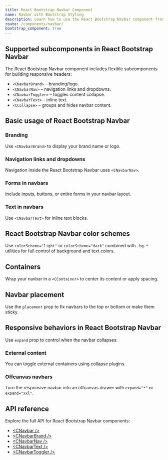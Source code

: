 ```yaml
---
title: React Bootstrap Navbar Component
name: Navbar with Bootstrap Styling
description: Learn how to use the React Bootstrap Navbar component from CoreUI to create responsive navigation headers with branding, dropdowns, collapsible content, and placement options.
route: /components/navbar/
bootstrap_component: true
---
```


## Supported subcomponents in React Bootstrap Navbar

The React Bootstrap Navbar component includes flexible subcomponents for building responsive headers:

- `<CNavbarBrand>` – branding/logo.
- `<CNavbarNav>` – navigation links and dropdowns.
- `<CNavbarToggler>` – toggles content collapse.
- `<CNavbarText>` – inline text.
- `<CCollapse>` – groups and hides navbar content.

## Basic usage of React Bootstrap Navbar

<ExampleSnippet className="theme-bootstrap" component="NavbarExample" componentName="React Bootstrap Navbar" />

### Branding

Use `<CNavbarBrand>` to display your brand name or logo.

<ExampleSnippet className="theme-bootstrap" component="NavbarBrandExample" componentName="React Bootstrap Navbar" />
<ExampleSnippet className="theme-bootstrap" component="NavbarBrand2Example" componentName="React Bootstrap Navbar" />
<ExampleSnippet className="theme-bootstrap" component="NavbarBrand3Example" componentName="React Bootstrap Navbar" />

### Navigation links and dropdowns

Navigation inside the React Bootstrap Navbar uses `<CNavbarNav>`.

<ExampleSnippet className="theme-bootstrap" component="NavbarNavExample" componentName="React Bootstrap Navbar" />
<ExampleSnippet className="theme-bootstrap" component="NavbarNav2Example" componentName="React Bootstrap Navbar" />
<ExampleSnippet className="theme-bootstrap" component="NavbarNav3Example" componentName="React Bootstrap Navbar" />

### Forms in navbars

Include inputs, buttons, or entire forms in your navbar layout.

<ExampleSnippet className="theme-bootstrap" component="NavbarFormsExample" componentName="React Bootstrap Navbar" />
<ExampleSnippet className="theme-bootstrap" component="NavbarForms2Example" componentName="React Bootstrap Navbar" />
<ExampleSnippet className="theme-bootstrap" component="NavbarForms3Example" componentName="React Bootstrap Navbar" />
<ExampleSnippet className="theme-bootstrap" component="NavbarForms4Example" componentName="React Bootstrap Navbar" />

### Text in navbars

Use `<CNavbarText>` for inline text blocks.

<ExampleSnippet className="theme-bootstrap" component="NavbarText" componentName="React Bootstrap Navbar" />

## React Bootstrap Navbar color schemes

Use `colorScheme="light"` or `colorScheme="dark"` combined with `.bg-*` utilities for full control of background and text colors.

<ExampleSnippet className="theme-bootstrap" component="NavbarColorSchemesExample" componentName="React Bootstrap Navbar" />

## Containers

Wrap your navbar in a `<CContainer>` to center its content or apply spacing.

<ExampleSnippet className="theme-bootstrap" component="NavbarContainersExample" componentName="React Bootstrap Navbar" />
<ExampleSnippet className="theme-bootstrap" component="NavbarContainers2Example" componentName="React Bootstrap Navbar" />

## Navbar placement

Use the `placement` prop to fix navbars to the top or bottom or make them sticky.

<ExampleSnippet className="theme-bootstrap" component="NavbarPlacementExample" componentName="React Bootstrap Navbar" />
<ExampleSnippet className="theme-bootstrap p-4 overflow-hidden" component="NavbarPlacementFixedTopExample" componentName="React Bootstrap Navbar" />
<ExampleSnippet className="theme-bootstrap p-4" component="NavbarPlacementFixedBottomExample" componentName="React Bootstrap Navbar" />
<ExampleSnippet className="theme-bootstrap p-4 overflow-hidden" component="NavbarPlacementStickyTopExample" componentName="React Bootstrap Navbar" />

## Responsive behaviors in React Bootstrap Navbar

Use `expand` prop to control when the navbar collapses:

<ExampleSnippet className="theme-bootstrap" component="NavbarResponsiveTogglerExample" componentName="React Bootstrap Navbar" />
<ExampleSnippet className="theme-bootstrap" component="NavbarResponsiveToggler2Example" componentName="React Bootstrap Navbar" />
<ExampleSnippet className="theme-bootstrap" component="NavbarResponsiveToggler3Example" componentName="React Bootstrap Navbar" />

### External content

You can toggle external containers using collapse plugins.

<ExampleSnippet className="theme-bootstrap" component="NavbarResponsiveExternalContentExample" componentName="React Bootstrap Navbar" />

### Offcanvas navbars

Turn the responsive navbar into an offcanvas drawer with `expand="*"` or `expand="xxl"`.

<ExampleSnippet className="theme-bootstrap" component="NavbarResponsiveOffcanvasExample" componentName="React Bootstrap Navbar" />
<ExampleSnippet className="theme-bootstrap" component="NavbarResponsiveOffcanvas2Example" componentName="React Bootstrap Navbar" />

## API reference

Explore the full API for React Bootstrap Navbar components:

- [&lt;CNavbar /&gt;](./api/#cnavbar)
- [&lt;CNavbarBrand /&gt;](./api/#cnavbarbrand)
- [&lt;CNavbarNav /&gt;](./api/#cnavbarnav)
- [&lt;CNavbarText /&gt;](./api/#cnavbartext)
- [&lt;CNavbarToggler /&gt;](./api/#cnavbartoggler)
